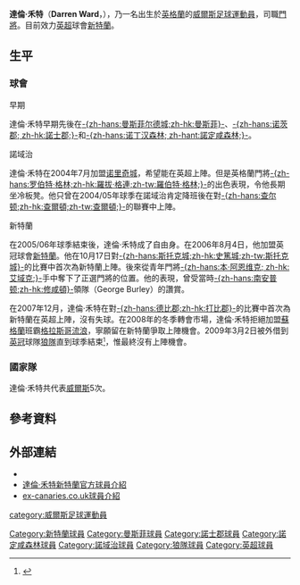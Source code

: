 {{noteTA
|G1=EPL
|G2=football
|G3=FAcup
|T=zh-hans:达伦·沃德; zh-hk:達倫·禾特;
|1=zh-hans:沃德; zh-hk:禾特;
|2=zh-hans:达伦·沃德; zh-hk:達倫·禾特;
}}
{{Football player infobox
| playername = 达伦·沃德<br>''Darren Ward''
| image = 
| fullname = 达伦·沃德
| height = {{height|ft=5|in=11}}
| nickname = ''Wardy''、''Safe Hands''、<br />''Legend''、''Darren Cech''
| dateofbirth = {{Birth date and age|1974|5|11|df=y}}
| cityofbirth = [[沃克索普|沃克索普]]
| countryofbirth = [[英格蘭|英格蘭]]
| currentclub = [[桑德兰足球俱乐部|新特蘭]]
| clubnumber = 13
| position = [[門將|門將]]
| youthyears = 
| youthclubs = 
| years = 1992-95<br>1995-01<br>2001-04<br>2004-06<br>2006-<br>2009
| clubs = [[曼斯菲尔德城足球俱乐部|曼斯菲]]<br>[[諾士郡足球會|諾士郡]]<br>[[诺丁汉森林足球俱乐部|諾定咸森林]]<br>[[诺里奇城足球俱乐部|诺里奇城]]<br>[[桑德兰足球俱乐部|新特蘭]]<br>→ [[伍尔弗汉普顿流浪足球俱乐部|狼隊]]
| caps(goals) = {{0}}81 (0)<br>252 (0)<br>123 (0)<br>{{0|00}}1 (0)<br>{{0}}33 (0)<br>{{0|00}}0 (0)
| nationalyears = 2000-
| nationalteam = [[威爾斯足球代表隊|威爾斯]] 
| nationalcaps(goals) = {{0|00}}5 (0)
| pcupdate = 2009.05.03
| ntupdate = 2009.03.03
}}

'''達倫·禾特'''（'''Darren Ward'''，{{bd|1974年|5月11日|catIdx=Ward, Darren}}），乃一名出生於[[英格蘭|英格蘭]]的[[威爾斯|威爾斯]][[足球|足球]][[運動員|運動員]]，司職[[門將|門將]]。目前效力[[英超|英超]]球會[[桑德兰足球俱乐部|新特蘭]]。

==生平==
===球會===
;早期
達倫·禾特早期先後在[[曼斯菲尔德城足球俱乐部|-{zh-hans:曼斯菲尔德城;zh-hk:曼斯菲}-]]、[[諾士郡足球會|-{zh-hans:诺茨郡; zh-hk:諾士郡;}-]]和[[诺丁汉森林足球俱乐部|-{zh-hans:诺丁汉森林; zh-hant:諾定咸森林;}-]]。

;諾域治
達倫·禾特在2004年7月加盟[[诺里奇城足球俱乐部|诺里奇城]]，希望能在英超上陣。但是英格蘭門將[[羅拔·格連|-{zh-hans:罗伯特·格林;zh-hk:羅拔·格連;zh-tw:羅伯特·格林;}-]]的出色表現，令他長期坐冷板凳。他只曾在2004/05年球季在諾域治肯定降班後在對[[查尔顿竞技足球俱乐部|-{zh-hans:查尔顿;zh-hk:查爾頓;zh-tw:查爾頓;}-]]的聯賽中上陣。

;新特蘭
在2005/06年球季結束後，達倫·禾特成了自由身。在2006年8月4日，他加盟英冠球會[[桑德兰足球俱乐部|新特蘭]]。他在10月17日對[[斯托克城足球俱乐部|-{zh-hans:斯托克城;zh-hk:史篤城;zh-tw:斯托克城}-]]的比賽中首次為新特蘭上陣。後來從青年門將[[艾域克|-{zh-hans:本·阿恩维克; zh-hk:艾域克;}-]]手中奪下了正選門將的位置。他的表現，曾受當時[[南安普顿足球俱乐部|-{zh-hans:南安普顿;zh-hk:修咸頓}-]]領隊{{tsl|en|George Burley|乔治·伯利|-{zh-hans:乔治·伯利; zh-hant:佐治貝利;}-}}（George Burley）的讚賞。

在2007年12月，達倫·禾特在對[[德比郡足球俱乐部|-{zh-hans:德比郡;zh-hk:打比郡}-]]的比賽中首次為新特蘭在英超上陣，沒有失球。在2008年的冬季轉會市場，達倫·禾特拒絕加盟[[蘇格蘭足球超級聯賽|蘇格蘭]]班霸[[流浪者足球俱樂部|格拉斯哥流浪]]，寧願留在新特蘭爭取上陣機會。2009年3月2日被外借到[[英冠|英冠]]球隊[[伍尔弗汉普顿流浪足球俱乐部|狼隊]]直到球季結束<small><ref>{{cite news |language=en |url=http://news.bbc.co.uk/sport2/hi/football/teams/w/wolverhampton_wanderers/7919591.stm |title=Wolves sign keeper Ward on loan |publisher=[[BBC|BBC]] sport |date=2009-03-02 |accessdate=2009-03-04 |archive-date=2009-03-06 |archive-url=https://web.archive.org/web/20090306123155/http://news.bbc.co.uk/sport1/hi/football/teams/w/wolverhampton_wanderers/7919591.stm |dead-url=no }}</ref></small>，惟最終沒有上陣機會。

=== 國家隊 ===
達倫·禾特共代表[[威爾斯足球代表隊|威爾斯]]5次。

==參考資料==
<div class="references-small">
<references />
</div>

==外部連結==
*{{soccerbase|id=8285|name=達倫·禾特}}
*[http://www.safc.com/team/?page_id=2623&player_id=232 達倫·禾特新特蘭官方球員介紹]
*[http://www.ex-canaries.co.uk/players/ward-darren.htm ex-canaries.co.uk球員介紹]

{{DEFAULTSORT:Ward, Darren}}
[[category:威爾斯足球運動員|category:威爾斯足球運動員]]
[[Category:新特蘭球員|Category:新特蘭球員]]
[[Category:曼斯菲球員|Category:曼斯菲球員]]
[[Category:諾士郡球員|Category:諾士郡球員]]
[[Category:諾定咸森林球員|Category:諾定咸森林球員]]
[[Category:諾域治球員|Category:諾域治球員]]
[[Category:狼隊球員|Category:狼隊球員]]
[[Category:英超球員|Category:英超球員]]